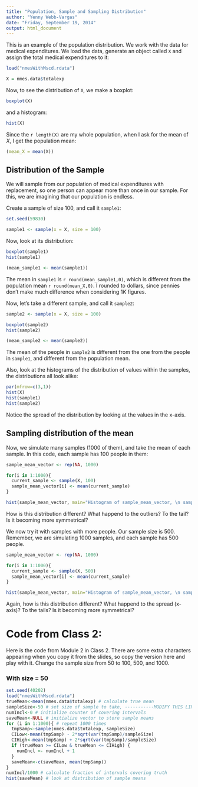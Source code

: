 ```yaml
---
title: "Population, Sample and Sampling Distribution"
author: "Yenny Webb-Vargas"
date: "Friday, September 19, 2014"
output: html_document
---
```


This is an example of the population distribution. We work with the data for medical expenditures. We load the data, generate an object called `X` and assign the total medical expenditures to it:

```r
load("nmesWithMscd.rdata")

X = nmes.data$totalexp
```

Now, to see the distribution of `X`, we make a boxplot:
```r
boxplot(X)
```

and a histogram:
```r
hist(X)
```

Since the `r length(X)` are my whole population, when I ask for the mean of $X$, I get the population mean:
```r
(mean_X = mean(X))
```


Distribution of the Sample
----------------------
We will sample from our population of medical expenditures with replacement, so one person can appear more than once in our sample. For this, we are imagining that our population is endless.

Create a sample of size 100, and call it `sample1`:
```r
set.seed(59830)

sample1 <- sample(x = X, size = 100)
```

Now, look at its distribution:
```r
boxplot(sample1)
hist(sample1)

(mean_sample1 <- mean(sample1))
```

The mean in `sample1` is `r round(mean_sample1,0)`, which is different from the population mean `r round(mean_X,0)`. I rounded to dollars, since pennies don't make much difference when considering $1K$ figures.

Now, let's take a different sample, and call it `sample2`:

```r
sample2 <- sample(x = X, size = 100)

boxplot(sample2)
hist(sample2)

(mean_sample2 <- mean(sample2))
```

The mean of the people in `sample2` is different from the one from the people in `sample1`, and different from the population mean.

Also, look at the histograms of the distribution of values within the samples, the distributions all look alike:

```r
par(mfrow=c(3,1))
hist(X)
hist(sample1)
hist(sample2)
```
Notice the spread of the distribution by looking at the values in the x-axis.

Sampling distribution of the mean
------------------------

Now, we simulate many samples (1000 of them), and take the mean of each sample. In this code, each sample has 100 people in them:

```r
sample_mean_vector <- rep(NA, 1000)

for(i in 1:1000){
  current_sample <- sample(X, 100)
  sample_mean_vector[i] <- mean(current_sample)
}

hist(sample_mean_vector, main="Histogram of sample_mean_vector, \n sample size 100")
```
How is this distribution different? What happend to the outliers? To the tail? Is it becoming more symmetrical?

We now try it with samples with more people. Our sample size is 500. Remember, we are simulating 1000 samples, and each sample has 500 people.

```r
sample_mean_vector <- rep(NA, 1000)

for(i in 1:1000){
  current_sample <- sample(X, 500)
  sample_mean_vector[i] <- mean(current_sample)
}

hist(sample_mean_vector, main="Histogram of sample_mean_vector, \n sample size 500")
```
Again, how is this distribution different? What happend to the spread (x-axis)? To the tails? Is it becoming more symmetrical?

Code from Class 2:
=============
Here is the code from Module 2 in Class 2. There are some extra characters appearing when you copy it from the slides, so copy the version here and play with it. Change the sample size from 50 to 100, 500, and 1000.

### With size = 50
```r
set.seed(40202)
load("nmesWithMscd.rdata")
trueMean<-mean(nmes.data$totalexp) # calculate true mean
sampleSize<-50 # set size of sample to take, -----------MODIFY THIS LINE!!!!
numIncl<-0 # initialize counter of covering intervals
saveMean<-NULL # initialize vector to store sample means
for (i in 1:1000){ # repeat 1000 times
  tmpSamp<-sample(nmes.data$totalexp, sampleSize) 
  CILow<-mean(tmpSamp) - 2*sqrt(var(tmpSamp)/sampleSize)
  CIHigh<-mean(tmpSamp) + 2*sqrt(var(tmpSamp)/sampleSize)
  if (trueMean >= CILow & trueMean <= CIHigh) {
    numIncl <- numIncl + 1
  }
  saveMean<-c(saveMean, mean(tmpSamp))
}
numIncl/1000 # calculate fraction of intervals covering truth
hist(saveMean) # look at distribution of sample means
```
